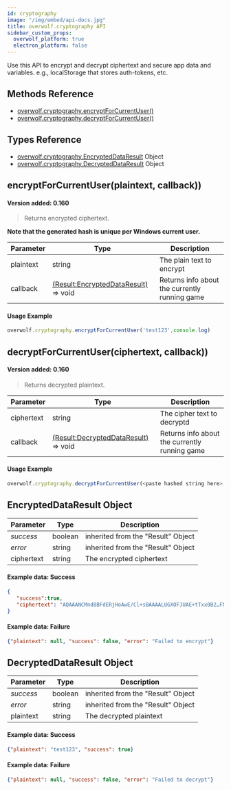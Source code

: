 ```yaml
---
id: cryptography
image: "/img/embed/api-docs.jpg"
title: overwolf.cryptography API
sidebar_custom_props:
  overwolf_platform: true
  electron_platform: false
---
```


Use this API to encrypt and decrypt ciphertext and secure app data and variables. e.g., localStorage that stores auth-tokens, etc.

## Methods Reference

* [overwolf.cryptography.encryptForCurrentUser()](#encryptforcurrentuserplaintext-callback)
* [overwolf.cryptography.decryptForCurrentUser()](#decryptforcurrentuserciphertext-callback)

## Types Reference

* [overwolf.cryptography.EncryptedDataResult](#encrypteddataresult-object) Object
* [overwolf.cryptography.DecryptedDataResult](#decrypteddataresult-object) Object

## encryptForCurrentUser(plaintext, callback))

#### Version added: 0.160 

> Returns encrypted ciphertext.

**Note that the generated hash is unique per Windows current user.**

Parameter | Type     | Description                                                              |
----------| -------- | ------------------------------------------------------------------------ |
plaintext | string   | The plain text to encrypt                                                |
callback  | [(Result:EncryptedDataResult)](#encrypteddataresult-object) => void | Returns info about the currently running game |

#### Usage Example

```javascript
overwolf.cryptography.encryptForCurrentUser('test123',console.log)
```

## decryptForCurrentUser(ciphertext, callback))

#### Version added: 0.160 

> Returns decrypted plaintext.

Parameter | Type     | Description                                                              |
----------| -------- | ------------------------------------------------------------------------ |
ciphertext| string   | The cipher text to decryptd                                              |
callback  | [(Result:DecryptedDataResult)](#decrypteddataresult-object) => void | Returns info about the currently running game |

#### Usage Example

```javascript
overwolf.cryptography.decryptForCurrentUser(<paste hashed string here>,console.log)
```

## EncryptedDataResult Object

Parameter          | Type                                                   | Description                         |
-------------------| -------------------------------------------------------| ------------------------------------|
*success*          | boolean                                                | inherited from the "Result" Object  |
*error*            | string                                                 | inherited from the "Result" Object  |
ciphertext         | string                                                 | The encrypted ciphertext            |


#### Example data: Success

```json
{
   "success":true,
   "ciphertext": "AQAAANCMnd8BFdERjHoAwE/Cl+sBAAAALUGXOFJUAE+tTxx0B2…FNYoUDbjKgdMDGuYhZbyfdGBkmGoaIxZk4qybUWBpu0iX4xM="
}
```

#### Example data: Failure

```json
{"plaintext": null, "success": false, "error": "Failed to encrypt"}
```

## DecryptedDataResult Object

Parameter          | Type                                                   | Description                         |
-------------------| -------------------------------------------------------| ------------------------------------|
*success*          | boolean                                                | inherited from the "Result" Object  |
*error*            | string                                                 | inherited from the "Result" Object  |
plaintext          | string                                                 | The decrypted plaintext             |

#### Example data: Success

```json
{"plaintext": "test123", "success": true}
```

#### Example data: Failure

```json
{"plaintext": null, "success": false, "error": "Failed to decrypt"}
```
